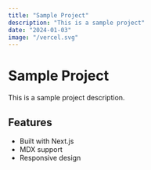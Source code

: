 ```yaml
---
title: "Sample Project"
description: "This is a sample project"
date: "2024-01-03"
image: "/vercel.svg"
---
```


# Sample Project

This is a sample project description.

## Features

- Built with Next.js
- MDX support
- Responsive design
